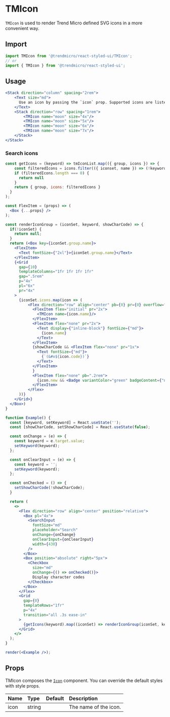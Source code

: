 # TMIcon

`TMIcon` is used to render Trend Micro defined SVG icons in a more convenient way.

## Import

```js
import TMIcon from '@trendmicro/react-styled-ui/TMIcon';
// or
import { TMIcon } from '@trendmicro/react-styled-ui';
```

## Usage


```jsx
<Stack direction="column" spacing="2rem">
    <Text size="md">
      Use an icon by passing the `icon` prop. Supported icons are listed in the next section below.
    </Text>
    <Stack direction="row" spacing="1rem">
        <TMIcon name="moon" size="4x"/>
        <TMIcon name="moon" size="5x"/>
        <TMIcon name="moon" size="6x"/>
        <TMIcon name="moon" size="7x"/>
    </Stack>
</Stack>
```

### Search icons

```jsx noInline
const getIcons = (keyword) => tmIconList.map(({ group, icons }) => {
    const filteredIcons = icons.filter(({ iconset, name }) => (!keyword || name.indexOf(keyword) >= 0));
    if (filteredIcons.length === 0) {
      return null
    }
    return { group, icons: filteredIcons }
  }
);

const FlexItem = (props) => (
  <Box {...props} />
);

const renderIconGroup = (iconSet, keyword, showCharCode) => {
  if(!iconSet) {
    return null;
  }
  return (<Box key={iconSet.group.name}>
    <FlexItem>
      <Text fontSize={"2xl"}>{iconSet.group.name}</Text>    
    </FlexItem>
    {<Grid
      gap={10}
      templateColumns="1fr 1fr 1fr 1fr"
      gap=".5rem"
      p="4x"
      pl="6x"
      pr="4x"
    >
      {iconSet.icons.map(icon => (
          <Flex direction="row" align="center" pb={0} pr={0} overflow="hidden" key={icon.code}>
            <FlexItem flex="initial" pr="2x">
              <TMIcon name={icon.name}/>
            </FlexItem>
            <FlexItem flex="none" pr="2x">
              <Text display={"inline-block"} fontSize={"md"}>
                {icon.name}
              </Text>
            </FlexItem>
            {showCharCode && <FlexItem flex="none" pr="1x">
              <Text fontSize={"md"}>
                {`(&#x${icon.code})`}
              </Text>
            </FlexItem>
            }
            <FlexItem flex="none" pb=".2rem">
              {icon.new && <Badge variantColor="green" badgeContent={"new"} />}
            </FlexItem>
          </Flex>
      ))}
    </Grid>}
  </Box>)
}

function Example() {
  const [keyword, setKeyword] = React.useState('');
  const [showCharCode, setShowCharCode] = React.useState(false);

  const onChange = (e) => {
    const keyword = e.target.value;
    setKeyword(keyword);
  };

  const onClearInput = (e) => {
    const keyword = '';
    setKeyword(keyword);
  };

  const onChecked = () => {
    setShowCharCode(!showCharCode);
  }

  return (
    <>
      <Flex direction="row" align="center" position="relative">
        <Box pl="4x">
          <SearchInput
            fontSize="md"
            placeholder="Search"
            onChange={onChange}
            onClearInput={onClearInput}
            width={430}
          />
        </Box>
        <Box position="absolute" right="5px">
          <Checkbox
            size="md"
            onChange={() => onChecked()}>
            Display character codes
          </Checkbox>
        </Box>
      </Flex>
      <Grid
        gap={0}
        templateRows="1fr"
        p="4x"
        transition="all .3s ease-in"
      >
        {getIcons(keyword).map((iconSet) => renderIconGroup(iconSet, keyword, showCharCode))}
      </Grid>
    </>
  );
}

render(<Example />);
```

## Props

TMIcon composes the [`Icon`](./icon) component. You can override the default styles with style props.

| Name | Type | Default | Description |
| :--- | :--- | :------ | :---------- |
| icon | string | | The name of the icon. |
